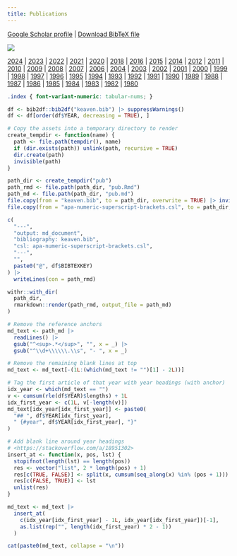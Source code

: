 ```yaml
---
title: Publications
---
```


<!-- After the .bib file is updated, knit this Rmd to update publications.html, then commit and push both the .bib and .html -->

[Google Scholar profile](https://scholar.google.com/citations?user=P5Rt1VEAAAAJ&hl=en) | [Download BibTeX file](https://keaven.github.io/keaven.bib)

![](/images/wordcloud.png)

<div class="index">
[2024](#year2024) |
[2023](#year2023) | [2022](#year2022) | [2021](#year2021) | [2020](#year2020) |
[2018](#year2018) | [2016](#year2016) | [2015](#year2015) |
[2014](#year2014) | [2012](#year2012) | [2011](#year2011) |
[2010](#year2010) | [2009](#year2009) | [2008](#year2008) | [2007](#year2007) |
[2006](#year2006) | [2004](#year2004) | [2003](#year2003) |
[2002](#year2002) | [2001](#year2001) | [2000](#year2000) | [1999](#year1999) |
[1998](#year1998) | [1997](#year1997) | [1996](#year1996) | [1995](#year1995) |
[1994](#year1994) | [1993](#year1993) | [1992](#year1992) | [1991](#year1991) |
[1990](#year1990) | [1989](#year1989) | [1988](#year1988) | [1987](#year1987) |
[1986](#year1986) | [1985](#year1985) | [1984](#year1984) | [1983](#year1983) |
[1982](#year1982) | [1980](#year1980)
</div>

```css
.index { font-variant-numeric: tabular-nums; }
```

```r
df <- bib2df::bib2df("keaven.bib") |> suppressWarnings()
df <- df[order(df$YEAR, decreasing = TRUE), ]

# Copy the assets into a temporary directory to render
create_tempdir <- function(name) {
  path <- file.path(tempdir(), name)
  if (dir.exists(path)) unlink(path, recursive = TRUE)
  dir.create(path)
  invisible(path)
}

path_dir <- create_tempdir("pub")
path_rmd <- file.path(path_dir, "pub.Rmd")
path_md <- file.path(path_dir, "pub.md")
file.copy(from = "keaven.bib", to = path_dir, overwrite = TRUE) |> invisible()
file.copy(from = "apa-numeric-superscript-brackets.csl", to = path_dir, overwrite = TRUE) |> invisible()

c(
  "---",
  "output: md_document",
  "bibliography: keaven.bib",
  "csl: apa-numeric-superscript-brackets.csl",
  "---",
  "",
  paste0("@", df$BIBTEXKEY)
) |>
  writeLines(con = path_rmd)

withr::with_dir(
  path_dir,
  rmarkdown::render(path_rmd, output_file = path_md)
)

# Remove the reference anchors
md_text <- path_md |>
  readLines() |>
  gsub("^<sup>.*</sup>", "", x = _) |>
  gsub("^\\d+\\\\\\.\\s", "- ", x = _)

# Remove the remaining blank lines at top
md_text <- md_text[-(1L:(which(md_text != "")[1] - 2L))]

# Tag the first article of that year with year headings (with anchor)
idx_year <- which(md_text == "")
v <- cumsum(rle(df$YEAR)$lengths) + 1L
idx_first_year <- c(1L, v[-length(v)])
md_text[idx_year[idx_first_year]] <- paste0(
  "## ", df$YEAR[idx_first_year],
  " {#year", df$YEAR[idx_first_year], "}"
)

# Add blank line around year headings
# <https://stackoverflow.com/a/18951302>
insert_at <- function(x, pos, lst) {
  stopifnot(length(lst) == length(pos))
  res <- vector("list", 2 * length(pos) + 1)
  res[c(TRUE, FALSE)] <- split(x, cumsum(seq_along(x) %in% (pos + 1)))
  res[c(FALSE, TRUE)] <- lst
  unlist(res)
}

md_text <- md_text |>
  insert_at(
    c(idx_year[idx_first_year] - 1L, idx_year[idx_first_year])[-1],
    as.list(rep("", length(idx_first_year) * 2 - 1))
  )
```

```r
cat(paste0(md_text, collapse = "\n"))
```
